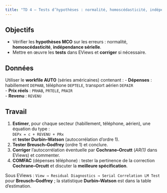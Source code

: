 ```yaml
---
title: "TD 4 — Tests d’hypothèses : normalité, homoscédasticité, indépendance sérielle"
---
```


## Objectifs
- Vérifier les **hypothèses MCO** sur les erreurs : normalité, **homoscédasticité**, **indépendance sérielle**.
- Mettre en œuvre les **tests** dans EViews et **corriger** si nécessaire.

## Données
Utiliser le **workfile AUTO** (séries américaines) contenant :
- **Dépenses** : habillement `DEPHAB`, téléphone `DEPTELE`, transport aérien `DEPAIR`  
- **Prix réels** : `PRHAB`, `PRTELE`, `PRAIR`  
- **Revenu** : `REVENU`

## Travail
1. **Estimer**, pour chaque secteur (habillement, téléphone, aérien), une équation du type :  
   `DEPx = c + REVENU + PRx`  
   et **tester Durbin–Watson** (autocorrélation d’ordre 1).  
2. **Tester Breusch–Godfrey** (ordre 1) et conclure.  
3. **Corriger** l’autocorrélation éventuelle par **Cochrane–Orcutt** (*AR(1)* dans EViews) et commenter.  
4. **COMFAC** (dépenses téléphone) : tester la pertinence de la correction **Cochrane–Orcutt** et discuter la **meilleure spécification**.

::: callout-note
Sous EViews : `View → Residual Diagnostics → Serial Correlation LM Test` pour **Breusch–Godfrey** ; la statistique **Durbin–Watson** est dans la table d’estimation.
:::
